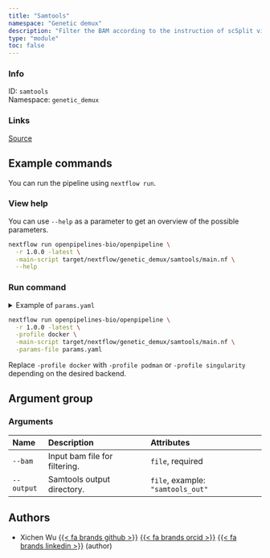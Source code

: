 ```yaml
---
title: "Samtools"
namespace: "Genetic demux"
description: "Filter the BAM according to the instruction of scSplit via Samtools."
type: "module"
toc: false
---
```


::: {.column-margin}

### Info

ID: `samtools`  
Namespace: `genetic_demux`

### Links
[Source](https://github.com/openpipelines-bio/openpipeline/blob/1.0.0/./src/genetic_demux/samtools){.btn-action .btn-sm .btn-info .btn role="button"}

:::



## Example commands

You can run the pipeline using `nextflow run`.

### View help

You can use `--help` as a parameter to get an overview of the possible parameters.

```bash
nextflow run openpipelines-bio/openpipeline \
  -r 1.0.0 -latest \
  -main-script target/nextflow/genetic_demux/samtools/main.nf \
  --help
```

### Run command

<details>
<summary>Example of `params.yaml`</summary>
```yaml
# Arguments
bam: # please fill in - example: "path/to/file"
# output: "$id.$key.output.output"

# Nextflow input-output arguments
publish_dir: # please fill in - example: "output/"
# param_list: "my_params.yaml"
```
</details>

```bash
nextflow run openpipelines-bio/openpipeline \
  -r 1.0.0 -latest \
  -profile docker \
  -main-script target/nextflow/genetic_demux/samtools/main.nf \
  -params-file params.yaml
```

:::{.callout-note}
Replace `-profile docker` with `-profile podman` or `-profile singularity` depending on the desired backend.
:::

## Argument group

### Arguments

|Name       |Description                   |Attributes                        |
|:----------|:-----------------------------|:---------------------------------|
|`--bam`    |Input bam file for filtering. |`file`, required                  |
|`--output` |Samtools output directory.    |`file`, example: `"samtools_out"` |

## Authors


  * Xichen Wu [{{< fa brands github >}}](https://github.com/wxicu) [{{< fa brands orcid >}}](https://orcid.org/0009-0008-2168-4508) [{{< fa brands linkedin >}}](https://linkedin.com/in/xichen-wu) (author)
